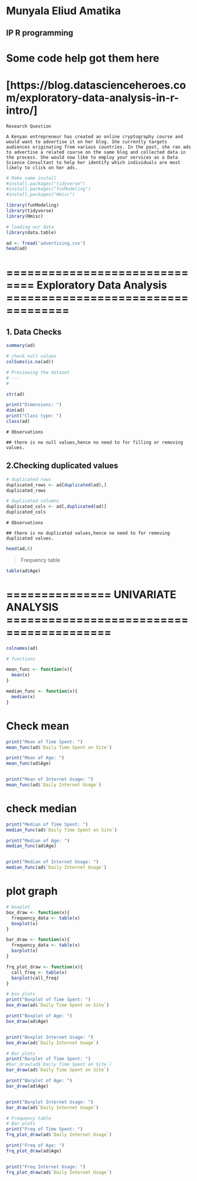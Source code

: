 # Munyala Eliud Amatika

## IP R programming


# Some code help got them here 
# [https://blog.datascienceheroes.com/exploratory-data-analysis-in-r-intro/]
```
Research Question

A Kenyan entrepreneur has created an online cryptography course and would want to advertise it on her blog. She currently targets audiences originating from various countries. In the past, she ran ads to advertise a related course on the same blog and collected data in the process. She would now like to employ your services as a Data Science Consultant to help her identify which individuals are most likely to click on her ads. 
```


```r
# Make some install 
#install.packages("tidyverse")
#install.packages("funModeling")
#install.packages("Hmisc")
```


```r
library(funModeling) 
library(tidyverse) 
library(Hmisc)
```



```r
# loading our data
library(data.table)

ad <- fread('advertising.csv')
head(ad)
```

# ============================== Exploratory Data Analysis  ===================================

## 1. Data Checks
```r
summary(ad)
```


```r
# check null values
colSums(is.na(ad))
```
```r
# Previewing the dataset
# ---
# 

str(ad)

```


```r
print("Dimensions: ")
dim(ad)
print("Class type: ")
class(ad)
```

```
# Observations

## there is no null values,hence no need to for filling or removing values.
```

## 2.Checking duplicated values

```r
# duplicated rows
duplicated_rows <- ad[duplicated(ad),]
duplicated_rows
```


```r
# duplicated columns
duplicated_cols <- ad[,duplicated(ad)]
duplicated_cols
```

```
# Observations

## there is no duplicated values,hence no need to for removing duplicated values.
```

```r
head(ad,6)
```

> Frequency table

```r
table(ad$Age)
```

# =============== UNIVARIATE ANALYSIS =========================================
```r
colnames(ad)
```

```r
# functions

mean_func <- function(x){
  mean(x)
}

median_func <- function(x){
  median(x)
}

```


# Check mean 
```r
print("Mean of Time Spent: ")
mean_func(ad$`Daily Time Spent on Site`)

print("Mean of Age: ")
mean_func(ad$Age)


print("Mean of Internet Usage: ")
mean_func(ad$`Daily Internet Usage`)
```

# check median
```r

print("Median of Time Spent: ")
median_func(ad$`Daily Time Spent on Site`)

print("Median of Age: ")
median_func(ad$Age)


print("Median of Internet Usage: ")
median_func(ad$`Daily Internet Usage`)
```


# plot graph
```r
# boxplot
box_draw <- function(x){
  frequency_data <- table(x)
  boxplot(x)
}

bar_draw <- function(x){
  frequency_data <- table(x)
  barplot(x)
}

frq_plot_draw <- function(x){
  call_freq <- table(x)
  barplot(call_freq)
}
```


```r
# box plots
print("Boxplot of Time Spent: ")
box_draw(ad$`Daily Time Spent on Site`)

print("Boxplot of Age: ")
box_draw(ad$Age)


print("Boxplot Internet Usage: ")
box_draw(ad$`Daily Internet Usage`)

```


```r
# Bar plots
print("Barplot of Time Spent: ")
#bar_draw(ad$`Daily Time Spent on Site`)
bar_draw(ad$`Daily Time Spent on Site`)

print("Barplot of Age: ")
bar_draw(ad$Age)


print("Barplot Internet Usage: ")
bar_draw(ad$`Daily Internet Usage`)
```


```r
# Frequency table
# Bar plots
print("Freq of Time Spent: ")
frq_plot_draw(ad$`Daily Internet Usage`)

print("Freq of Age: ")
frq_plot_draw(ad$Age)


print("Freq Internet Usage: ")
frq_plot_draw(ad$`Daily Internet Usage`)
```




